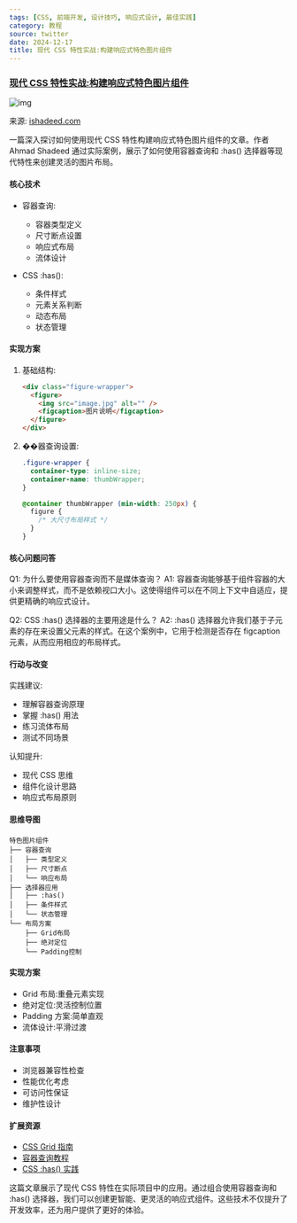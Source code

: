 ```yaml
---
tags: [CSS, 前端开发, 设计技巧, 响应式设计, 最佳实践]
category: 教程
source: twitter
date: 2024-12-17
title: 现代 CSS 特性实战:构建响应式特色图片组件
---
```


### [现代 CSS 特性实战:构建响应式特色图片组件](https://ishadeed.com/article/modern-css-feature-image/)

![img](https://img.mengpeng.tech/i/2024/12/17/676100826e342.webp)

来源: [ishadeed.com](https://ishadeed.com/article/modern-css-feature-image/)

一篇深入探讨如何使用现代 CSS 特性构建响应式特色图片组件的文章。作者 Ahmad Shadeed 通过实际案例，展示了如何使用容器查询和 :has() 选择器等现代特性来创建灵活的图片布局。

#### 核心技术
- 容器查询:
  - 容器类型定义
  - 尺寸断点设置
  - 响应式布局
  - 流体设计

- CSS :has():
  - 条件样式
  - 元素关系判断
  - 动态布局
  - 状态管理

#### 实现方案
1. 基础结构:
   ```html
   <div class="figure-wrapper">
     <figure>
       <img src="image.jpg" alt="" />
       <figcaption>图片说明</figcaption>
     </figure>
   </div>
   ```

2. ��器查询设置:
   ```css
   .figure-wrapper {
     container-type: inline-size;
     container-name: thumbWrapper;
   }

   @container thumbWrapper (min-width: 250px) {
     figure {
       /* 大尺寸布局样式 */
     }
   }
   ```

#### 核心问题问答
Q1: 为什么要使用容器查询而不是媒体查询？
A1: 容器查询能够基于组件容器的大小来调整样式，而不是依赖视口大小。这使得组件可以在不同上下文中自适应，提供更精确的响应式设计。

Q2: CSS :has() 选择器的主要用途是什么？
A2: :has() 选择器允许我们基于子元素的存在来设置父元素的样式。在这个案例中，它用于检测是否存在 figcaption 元素，从而应用相应的布局样式。

#### 行动与改变
实践建议:
- 理解容器查询原理
- 掌握 :has() 用法
- 练习流体布局
- 测试不同场景

认知提升:
- 现代 CSS 思维
- 组件化设计思路
- 响应式布局原则

#### 思维导图
```
特色图片组件
├── 容器查询
│   ├── 类型定义
│   ├── 尺寸断点
│   └── 响应布局
├── 选择器应用
│   ├── :has()
│   ├── 条件样式
│   └── 状态管理
└── 布局方案
    ├── Grid布局
    ├── 绝对定位
    └── Padding控制
```

#### 实现方案
- Grid 布局:重叠元素实现
- 绝对定位:灵活控制位置
- Padding 方案:简单直观
- 流体设计:平滑过渡

#### 注意事项
- 浏览器兼容性检查
- 性能优化考虑
- 可访问性保证
- 维护性设计

#### 扩展资源
- [CSS Grid 指南](https://ishadeed.com/article/css-grid-area)
- [容器查询教程](https://ishadeed.com/article/container-queries-are-finally-here/)
- [CSS :has() 实践](https://ishadeed.com/article/css-has-guide/)

这篇文章展示了现代 CSS 特性在实际项目中的应用。通过组合使用容器查询和 :has() 选择器，我们可以创建更智能、更灵活的响应式组件。这些技术不仅提升了开发效率，还为用户提供了更好的体验。 